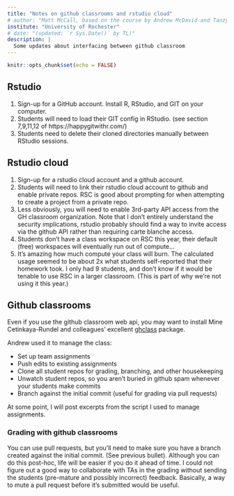 ```yaml
---
title: "Notes on github classrooms and rstudio cloud"
# author: "Matt McCall, based on the course by Andrew McDavid and Tanzy Love"
institute: "University of Rochester"
# date: "(updated: `r Sys.Date()` by TL)"
description: |
  Some updates about interfacing between github classroom
---
```


```r
knitr::opts_chunk$set(echo = FALSE)
```


## Rstudio 

1. Sign-up for a GitHub account. Install R, RStudio, and GIT on your computer.
2. Students will need to load their GIT config in RStudio. (see section 7,9,11,12 of https://happygitwithr.com/)
3. Students need to delete their cloned directories manually between RStudio sessions.

## Rstudio cloud

1. Sign-up for a rstudio cloud account and a github account.
2.  Students will need to link their rstudio cloud account to github and enable private repos.  RSC is good about prompting for when attempting to create a project from a private repo.
3.  Less obviously, you will need to enable 3rd-party API access from the GH classroom organization.  Note that I don't entirely understand the security implications, rstudio probably should find a way to invite access via the github API rather than requiring carte blanche access.
4.  Students don't have a class workspace on RSC this year, their default (free) workspaces will eventually run out of compute...
5.  It's amazing how much compute your class will burn.  The calculated usage seemed to be about 2x what students self-reported that their homework took.  I only had 9 students, and don't know if it would be tenable to use RSC in a larger classroom.
(This is part of why we're not using it this year.)

## Github classrooms
 
Even if you use the github classroom web api, you may want to install Mine Cetinkaya-Rundel and colleagues' excellent [ghclass](https://rundel.github.io/ghclass/articles/articles/ghclass.html) package.  

Andrew used it to manage the class:

*  Set up team assignments
*  Push edits to existing assignments
*  Clone all student repos for grading, branching, and other housekeeping
*  Unwatch student repos, so you aren't buried in github spam whenever your students make commits
*  Branch against the initial commit (useful for grading via pull requests)

At some point, I will post excerpts from the script I used to manage assignments.

### Grading with github classrooms

You can use pull requests, but you'll need to make sure you have a branch created against the initial commit.
(See previous bullet).  Although you can do this post-hoc, life will be easier if you do it ahead of time.
I could not figure out a good way to collaborate with TAs in the grading without sending the students (pre-mature and possibly incorrect) feedback.  Basically, a way to mute a pull request before it's submitted would be useful.
